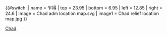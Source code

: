 {{#switch:{{{1}}}
| name   = 乍得
| top    = 23.95
| bottom = 6.95
| left   = 12.85
| right  = 24.6
| image  = Chad adm location map.svg
| image1 = Chad relief location map.jpg
}}<noinclude>{{Location map/Info|Chad}}
{{Documentation}}

[[Category:地理位置圖模板|Chad]]
</noinclude>